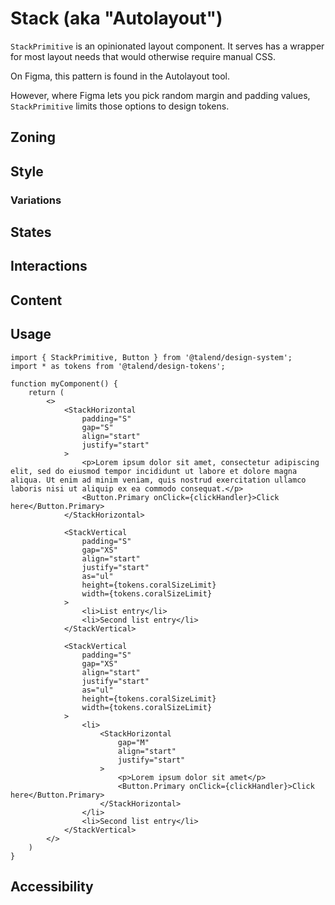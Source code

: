 
<Meta title="Components/Stack" component={StackHorizontal} />

# Stack (aka "Autolayout")

`StackPrimitive` is an opinionated layout component. It serves has a wrapper for most layout needs that would otherwise require manual CSS.

On Figma, this pattern is found in the Autolayout tool.

However, where Figma lets you pick random margin and padding values, `StackPrimitive` limits those options to design tokens.


## Zoning

## Style

### Variations

## States

## Interactions

## Content

## Usage

```tsx
import { StackPrimitive, Button } from '@talend/design-system';
import * as tokens from '@talend/design-tokens';

function myComponent() {
    return (
        <>
            <StackHorizontal
                padding="S"
                gap="S"
                align="start"
                justify="start"
            >
                <p>Lorem ipsum dolor sit amet, consectetur adipiscing elit, sed do eiusmod tempor incididunt ut labore et dolore magna aliqua. Ut enim ad minim veniam, quis nostrud exercitation ullamco laboris nisi ut aliquip ex ea commodo consequat.</p>
                <Button.Primary onClick={clickHandler}>Click here</Button.Primary>
            </StackHorizontal>

            <StackVertical
                padding="S"
                gap="XS"
                align="start"
                justify="start"
                as="ul"
                height={tokens.coralSizeLimit}
                width={tokens.coralSizeLimit}
            >
                <li>List entry</li>
                <li>Second list entry</li>
            </StackVertical>

            <StackVertical
                padding="S"
                gap="XS"
                align="start"
                justify="start"
                as="ul"
                height={tokens.coralSizeLimit}
                width={tokens.coralSizeLimit}
            >
                <li>
                    <StackHorizontal
                        gap="M"
                        align="start"
                        justify="start"
                    >
                        <p>Lorem ipsum dolor sit amet</p>
                        <Button.Primary onClick={clickHandler}>Click here</Button.Primary>
                    </StackHorizontal>
                </li>
                <li>Second list entry</li>
            </StackVertical>
        </>
    )
}
```

<Canvas>
    <Story story={Stories.TestHorizontal} />
    <Story story={Stories.TestVertical} />
</Canvas>

## Accessibility
